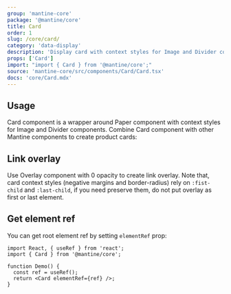 ```yaml
---
group: 'mantine-core'
package: '@mantine/core'
title: Card
order: 1
slug: /core/card/
category: 'data-display'
description: 'Display card with context styles for Image and Divider components'
props: ['Card']
import: "import { Card } from '@mantine/core';"
source: 'mantine-core/src/components/Card/Card.tsx'
docs: 'core/Card.mdx'
---
```



## Usage

Card component is a wrapper around <GatsbyLink to="/core/paper/">Paper</GatsbyLink> component
with context styles for <GatsbyLink to="/core/image/">Image</GatsbyLink> and <GatsbyLink to="/core/divider/">Divider</GatsbyLink>
components. Combine Card component with other Mantine components to create product cards:

<CardBaseDemo />

## Link overlay

Use <GatsbyLink to="/core/overlay/">Overlay</GatsbyLink> component with 0 opacity
to create link overlay. Note that, card context styles (negative margins and border-radius) rely on `:fist-child` and `:last-child`,
if you need preserve them, do not put overlay as first or last element.

<CardOverlayDemo />

## Get element ref

You can get root element ref by setting `elementRef` prop:

```tsx
import React, { useRef } from 'react';
import { Card } from '@mantine/core';

function Demo() {
  const ref = useRef();
  return <Card elementRef={ref} />;
}
```
